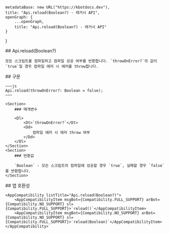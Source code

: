 
    metadataBase: new URL("https://kbotdocs.dev"),
    title: "Api.reload(Boolean?) - 레거시 API",
    openGraph: {
        ...openGraph,
        title: "Api.reload(Boolean?) - 레거시 API"
    }
}

<Section>
    ## Api.reload(Boolean?)

    모든 스크립트를 컴파일하고 컴파일 성공 여부를 반환합니다. `throwOnError?`의 값이 `true`일 경우 컴파일 에러 시 에러를 throw합니다.
</Section>
<Section>
    ## 구문

    ~~~js
    Api.reload(throwOnError?: Boolean = false);
    ~~~

    <Section>
        ### 매개변수

        <Dl>
            <Dt>`throwOnError?`</Dt>
            <Dd>
                컴파일 에러 시 에러 throw 여부
            </Dd>
        </Dl>
    </Section>
    <Section>
        ### 반환값

        `Boolean` - 모든 스크립트의 컴파일에 성공할 경우 `true`, 실패할 경우 `false`를 반환합니다.
    </Section>
</Section>
<Section>
    ## 앱 호환성

    <AppCompatibility listTitle="Api.reload(Boolean?)">
        <AppCompatibilityItem msgBot={Compatibility.FULL_SUPPORT} arBot={Compatibility.NO_SUPPORT} sl={Compatibility.FULL_SUPPORT}>`reload()`</AppCompatibilityItem>
        <AppCompatibilityItem msgBot={Compatibility.NO_SUPPORT} arBot={Compatibility.NO_SUPPORT} sl={Compatibility.FULL_SUPPORT}>`reload(Boolean)`</AppCompatibilityItem>
    </AppCompatibility>
</Section>